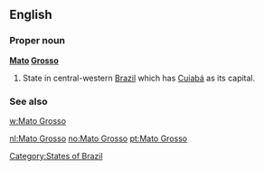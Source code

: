 ==English==

===Proper noun===
'''[[Mato]] [[Grosso]]'''

# State in central-western [[Brazil]] which has [[Cuiabá]] as its capital.

===See also===
[[w:Mato Grosso]]

[[Category:States of Brazil]]

[[nl:Mato Grosso]]
[[no:Mato Grosso]]
[[pt:Mato Grosso]]